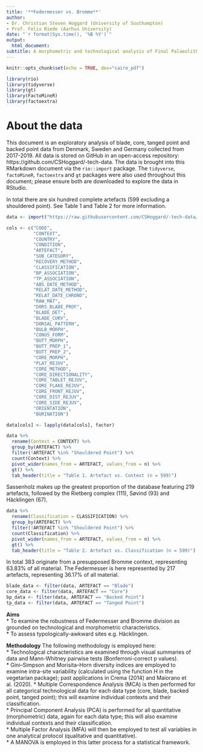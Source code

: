 ```yaml
---
title: '**Federmesser vs. Bromme**'
author:
- Dr. Christian Steven Hoggard (University of Southampton)
- Prof. Felix Riede (Aarhus University)
date: "`r format(Sys.time(), '%B %Y')`"
output:
  html_document:
subtitle: A morphometric and technological analysis of Final Palaeolithic material
---
```


```r
knitr::opts_chunk$set(echo = TRUE, dev="cairo_pdf")
```

```r
library(rio)
library(tidyverse)
library(gt)
library(FactoMineR)
library(factoextra)
```

# About the data

This document is an exploratory analysis of blade, core, tanged point and backed point data from Denmark, Sweden and Germany collected from 2017-2019. All data is stored on GitHub in an open-access repository: https://github.com/CSHoggard/-tech-data. The data is brought into this RMarkdown document via the `rio::import` package. The `tidyverse`, `factoMineR`, `factoextra` and `gt` packages were also used throughout this document; please ensure both are downloaded to explore the data in RStudio.

In total there are six hundred complete artefacts (599 excluding a shouldered point). See Table 1 and Table 2 for more information.

```r

data <- import("https://raw.githubusercontent.com/CSHoggard/-tech-data/master/database.csv", na.strings=c(""), setclass = "tbl_df", encoding = "UTF-8")

cols <- c("CODE", 
          "CONTEXT", 
          "COUNTRY", 
          "CONDITION", 
          "ARTEFACT", 
          "SUB_CATEGORY", 
          "RECOVERY_METHOD", 
          "CLASSIFICATION", 
          "BP_ASSOCIATION", 
          "TP_ASSOCIATION", 
          "ABS_DATE_METHOD", 
          "RELAT_DATE_METHOD", 
          "RELAT_DATE_CHRONO", 
          "RAW_MAT", 
          "DORS_BLADE_PROF", 
          "BLADE_DET", 
          "BLADE_CURV", 
          "DORSAL_PATTERN", 
          "BULB_MORPH", 
          "CONUS_FORM", 
          "BUTT_MORPH", 
          "BUTT_PREP_1", 
          "BUTT_PREP_2", 
          "CORE_MORPH", 
          "PLAT_REJUV", 
          "CORE_METHOD", 
          "CORE_DIRECTIONALITY", 
          "CORE_TABLET_REJUV", 
          "CORE_FLAKE_REJUV", 
          "CORE_FRONT_REJUV", 
          "CORE_DIST_REJUV", 
          "CORE_SIDE_REJUV", 
          "ORIENTATION", 
          "BURINATION")

data[cols] <- lapply(data[cols], factor)

data %>% 
  rename(Context = CONTEXT) %>%
  group_by(ARTEFACT) %>%
  filter(!ARTEFACT %in% "Shouldered Point") %>%
  count(Context) %>%
  pivot_wider(names_from = ARTEFACT, values_from = n) %>%
  gt() %>%
  tab_header(title = "Table 1. Artefact vs. Context (n = 599)")
```

Sassenholz makes up the greatest proportion of the database featuring 219 artefacts, followed by the Rietberg complex (111), Søvind (93) and Häcklingen (67).

```r
data %>% 
  rename(Classification = CLASSIFICATION) %>%
  group_by(ARTEFACT) %>%
  filter(!ARTEFACT %in% "Shouldered Point") %>%
  count(Classification) %>%
  pivot_wider(names_from = ARTEFACT, values_from = n) %>%
  gt() %>%
  tab_header(title = "Table 2. Artefact vs. Classification (n = 599)")
```

In total 383 originate from a presupposed Bromme context, representing 63.83% of all material. The Federmesser is here represented by 217 artefacts, representing 36.17% of all material.

```r
blade_data <- filter(data, ARTEFACT == "Blade")
core_data <- filter(data, ARTEFACT == "Core")
bp_data <- filter(data, ARTEFACT == "Backed Point")
tp_data <- filter(data, ARTEFACT == "Tanged Point")
```

**Aims**  
* To examine the robustness of Federmesser and Bromme division as grounded on technological and morphometric characteristics.  
* To assess typologically-awkward sites e.g. Häcklingen.  

**Methodology**
The following methodology is employed here:  
* Technological characteristics are examined through visual summaries of data and Mann-Whitney pairwise tests (Bonferroni-correct p values).  
* Gini–Simpson and Morisita–Horn diversity indices are employed to examine intra-site variability (calculated using the function H in the vegetarian
package); past applications in Crema (2014) and Maiorano et al. (2020). 
* Multiple Correspondence Analysis (MCA) is then performed for all categorical technological data for each data type (core, blade, backed point, tanged point); this will examine individual contexts and their classification.   
* Principal Component Analysis (PCA) is performed for all quantitative (morphometric) data, again for each data type; this will also examine individual contexts and their classification.    
* Multiple Factor Analysis (MFA) will then be employed to test all variables in one analytical protocol (qualitative and quantitative).  
* A MANOVA is employed in this latter process for a statistical framework.